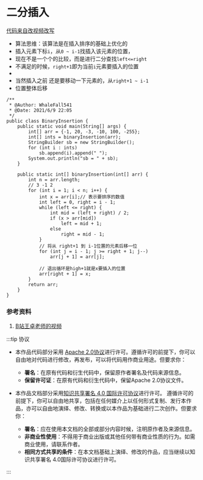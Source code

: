 # 二分插入

[代码来自改视频改写](https://www.bilibili.com/video/BV1nJ411V7bd?p=161)

* 算法思维：该算法是在插入排序的基础上优化的
* 插入元素下标`i`，从`0 ~ i-1`找插入该元素的位置，
* 现在不是一个个的比较，而是进行二分查找`left<=right`
* 不满足的时候，`right+1`即为当前`i`元素要插入的位置
* 
* 当然插入之前 还是要移动一下元素的，从`right+1 ~ i-1`
* 位置整体后移

```
/**
 * @Author: WhaleFall541
 * @Date: 2021/6/9 22:05
 */
public class BinaryInsertion {
    public static void main(String[] args) {
        int[] arr = {-1, 20, -3, -10, 100, -255};
        int[] ints = binaryInsertion(arr);
        StringBuilder sb = new StringBuilder();
        for (int i : ints)
            sb.append(i).append(" ");
        System.out.println("sb = " + sb);
    }

    public static int[] binaryInsertion(int[] arr) {
        int n = arr.length;
        // 3 -1 2
        for (int i = 1; i < n; i++) {
            int x = arr[i];// 表示要排序的数值
            int left = 0, right = i - 1;
            while (left <= right) {
                int mid = (left + right) / 2;
                if (x > arr[mid])
                    left = mid + 1;
                else
                    right = mid - 1;
            }
            // 将从 right+1 到 i-1位置的元素后移一位
            for (int j = i - 1; j >= right + 1; j--)
                arr[j + 1] = arr[j];

            // 退出循环是high+1就是x要插入的位置
            arr[right + 1] = x;
        }
        return arr;
    }
}
```

### 参考资料

1. [B站王卓老师的视频](https://www.bilibili.com/video/BV1Eb4y1R7zd?)


:::tip 协议

- 本作品代码部分采用 [Apache 2.0协议](https://www.apache.org/licenses/LICENSE-2.0)进行许可。遵循许可的前提下，你可以自由地对代码进行修改，再发布，可以将代码用作商业用途。但要求你：
  - **署名**：在原有代码和衍生代码中，保留原作者署名及代码来源信息。
  - **保留许可证**：在原有代码和衍生代码中，保留Apache 2.0协议文件。

- 本作品文档部分采用[知识共享署名 4.0 国际许可协议](http://creativecommons.org/licenses/by/4.0/)进行许可。 遵循许可的前提下，你可以自由地共享，包括在任何媒介上以任何形式复制、发行本作品，亦可以自由地演绎、修改、转换或以本作品为基础进行二次创作。但要求你：
  - **署名**：应在使用本文档的全部或部分内容时候，注明原作者及来源信息。
  - **非商业性使用**：不得用于商业出版或其他任何带有商业性质的行为。如需商业使用，请联系作者。
  - **相同方式共享的条件**：在本文档基础上演绎、修改的作品，应当继续以知识共享署名 4.0国际许可协议进行许可。

:::